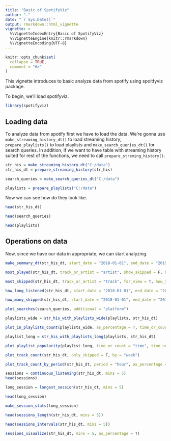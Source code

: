 ---
title: "Basic of SpotifyViz"
author: "."
date: "`r Sys.Date()`"
output: rmarkdown::html_vignette
vignette: >
  %\VignetteIndexEntry{Basic of SpotifyViz}
  %\VignetteEngine{knitr::rmarkdown}
  %\VignetteEncoding{UTF-8}
---

```{r setup, include = FALSE}
knitr::opts_chunk$set(
  collapse = TRUE,
  comment = "#>"
)
```



This vignette introduces to basic analyze data from spotify using spoitfyviz package.

To begin, we'll load spotifyviz.

```{r, warning=F}
library(spotifyviz)
```

## Loading data


To analyze data from spotify first we have to load the data. We're gonna use `make_streaming_history_dt()` to load streaming history, `prepare_playlists()` to load playlists and `make_search_queries_dt()` for search queries. In addition, if we want to have table with streaming history suited for rest of the functions, we need to call `prepare_streming_history()`.

```{r, warning=F}

str_his = make_streaming_history_dt("C:/data")
str_his_dt = prepare_streaming_history(str_his)

search_queries = make_search_queries_dt("C:/data")

playlists = prepare_playlists("C:/data")
```

Now we can see how do they look like.

```{r}
head(str_his_dt)

head(search_queries)

head(playlists)
```

## Operations on data

Now, since we have our data in appropriate, we can start analyzing.

```{r}
make_summary_dt(str_his_dt, start_date = "2018-01-01", end_date = "2019-01-01", as_percentage = T)
```


```{r}
most_played(str_his_dt, track_or_artist = "artist", show_skipped = F, how_many = 10)
```

```{r}
most_skipped(str_his_dt, track_or_artist = "track", for_view = T, how_many = 10)
```


```{r}
how_long_listened(str_his_dt, start_date = "2018-01-01", end_date = "2019-01-01", as_percentage = T, for_viewing = T)
```

```{r}
how_many_skipped(str_his_dt, start_date = "2018-01-01", end_date = "2019-01-01", as_percentage = T)
```


```{r}
plot_searches(search_queries, additional = "platform")
```


```{r}
playlists_wide = str_his_with_playlists_wide(playlists, str_his_dt)

plot_in_playlists_count(playlists_wide, as_percentage = T, time_or_count = "time", time_unit = "hours")
```


```{r}
playlist_long = str_his_with_playlists_long(playlists, str_his_dt)

plot_playlist_popularity(playlist_long, time_or_count = "time", time_unit = "hours")
```


```{r}
plot_track_count(str_his_dt, only_skipped = F, by = "week")
```

```{r}
plot_track_count_by_period(str_his_dt, period = "hour", as_percentage = T, include_skipped = T, by_weekday = T)
```


```{r}
sessions = continuous_listening(str_his_dt, mins = 5)
head(sessions)


```

```{r}
long_session = longest_session(str_his_dt, mins = 5)

head(long_session)
```

```{r}
make_session_stats(long_session)
```


```{r}

head(sessions_length(str_his_dt, mins = 5))

head(sessions_intervals(str_his_dt, mins = 5))
```


```{r}
sessions_visualize(str_his_dt, mins = 5, as_percentage = T)

```

